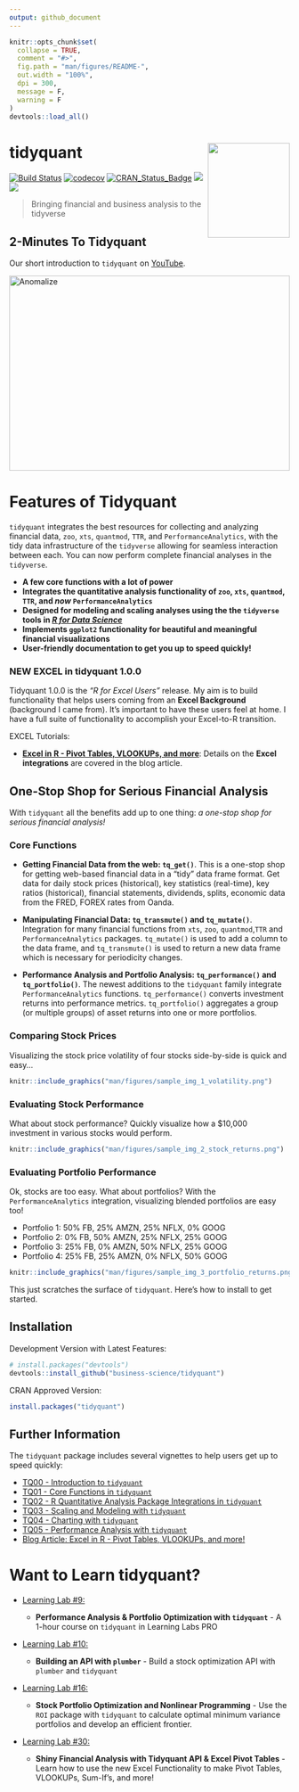 ```yaml
---
output: github_document
---
```


<!-- README.md is generated from README.Rmd. Please edit that file -->

```r
knitr::opts_chunk$set(
  collapse = TRUE,
  comment = "#>",
  fig.path = "man/figures/README-",
  out.width = "100%",
  dpi = 300,
  message = F,
  warning = F
)
devtools::load_all()
```

# tidyquant <img src="man/figures/tidyquant-logo.png" width="147" height="170" align="right" />

[![Build Status](https://travis-ci.org/business-science/tidyquant.svg?branch=master)](https://travis-ci.org/business-science/tidyquant)
[![codecov](https://codecov.io/gh/business-science/tidyquant/branch/master/graph/badge.svg)](https://codecov.io/gh/business-science/tidyquant)
[![CRAN_Status_Badge](http://www.r-pkg.org/badges/version/tidyquant)](https://cran.r-project.org/package=tidyquant)
![](http://cranlogs.r-pkg.org/badges/tidyquant?color=brightgreen)
![](http://cranlogs.r-pkg.org/badges/grand-total/tidyquant?color=brightgreen)

> Bringing financial and business analysis to the tidyverse

## 2-Minutes To Tidyquant

Our short introduction to `tidyquant` on
[YouTube](https://www.youtube.com/embed/woxJZTL2hok).

<a href="https://www.youtube.com/embed/woxJZTL2hok" target="_blank"><img src="http://img.youtube.com/vi/woxJZTL2hok/0.jpg" alt="Anomalize" width="100%" height="350"/></a>




# Features of Tidyquant

`tidyquant` integrates the best resources for collecting and analyzing financial data, `zoo`, `xts`, `quantmod`, `TTR`, and `PerformanceAnalytics`, with the tidy data infrastructure of the `tidyverse` allowing for seamless interaction between each. You can now perform complete financial analyses in the `tidyverse`. 

* __A few core functions with a lot of power__
* __Integrates the quantitative analysis functionality of `zoo`, `xts`, `quantmod`, `TTR`, and _now_ `PerformanceAnalytics`__
* __Designed for modeling and scaling analyses using the the `tidyverse` tools in [_R for Data Science_](https://r4ds.had.co.nz/)__
* __Implements `ggplot2` functionality for beautiful and meaningful financial visualizations__
* __User-friendly documentation to get you up to speed quickly!__




### NEW EXCEL in tidyquant 1.0.0

Tidyquant 1.0.0 is the _"R for Excel Users"_ release. My aim is to build functionality that helps users coming from an __Excel Background__ (background I came from). It's important to have these users feel at home. I have a full suite of functionality to accomplish your Excel-to-R transition. 

EXCEL Tutorials:

 - [__Excel in R - Pivot Tables, VLOOKUPs, and more__](https://www.business-science.io/finance/2020/02/26/r-for-excel-users.html): Details on the __Excel integrations__ are covered in the blog article.




## One-Stop Shop for Serious Financial Analysis

With `tidyquant` all the benefits add up to one thing: _a one-stop shop for serious financial analysis!_


### Core Functions

* __Getting Financial Data from the web: `tq_get()`__. This is a one-stop shop for getting web-based financial data in a "tidy" data frame format. Get data for daily stock prices (historical), key statistics (real-time), key ratios (historical), financial statements, dividends, splits, economic data from the FRED, FOREX rates from Oanda.  

* __Manipulating Financial Data: `tq_transmute()` and `tq_mutate()`__. Integration for many financial functions from `xts`, `zoo`, `quantmod`,`TTR` and `PerformanceAnalytics` packages. `tq_mutate()` is used to add a column to the data frame, and `tq_transmute()` is used to return a new data frame which is necessary for periodicity changes.  

* __Performance Analysis and Portfolio Analysis: `tq_performance()` and `tq_portfolio()`__. The newest additions to the `tidyquant` family integrate `PerformanceAnalytics` functions. `tq_performance()` converts investment returns into performance metrics. `tq_portfolio()` aggregates a group (or multiple groups) of asset returns into one or more portfolios. 

### Comparing Stock Prices

Visualizing the stock price volatility of four stocks side-by-side is quick and easy...

```r
knitr::include_graphics("man/figures/sample_img_1_volatility.png")
```


### Evaluating Stock Performance

What about stock performance? Quickly visualize how a $10,000 investment in various stocks would perform.

```r
knitr::include_graphics("man/figures/sample_img_2_stock_returns.png")
```

### Evaluating Portfolio Performance

Ok, stocks are too easy. What about portfolios? With the `PerformanceAnalytics` integration, visualizing blended portfolios are easy too!

* Portfolio 1: 50% FB, 25% AMZN, 25% NFLX, 0% GOOG
* Portfolio 2: 0% FB, 50% AMZN, 25% NFLX, 25% GOOG
* Portfolio 3: 25% FB, 0% AMZN, 50% NFLX, 25% GOOG
* Portfolio 4: 25% FB, 25% AMZN, 0% NFLX, 50% GOOG

```r
knitr::include_graphics("man/figures/sample_img_3_portfolio_returns.png")
```

This just scratches the surface of `tidyquant`. Here's how to install to get started.

## Installation

Development Version with Latest Features:

``` r
# install.packages("devtools")
devtools::install_github("business-science/tidyquant")
```

CRAN Approved Version: 

```r
install.packages("tidyquant")
```



## Further Information

The `tidyquant` package includes several vignettes to help users get up to speed quickly:

* [TQ00 - Introduction to `tidyquant`](https://business-science.github.io/tidyquant/articles/TQ00-introduction-to-tidyquant.html)
* [TQ01 - Core Functions in `tidyquant`](https://business-science.github.io/tidyquant/articles/TQ01-core-functions-in-tidyquant.html)
* [TQ02 - R Quantitative Analysis Package Integrations in `tidyquant`](https://business-science.github.io/tidyquant/articles/TQ02-quant-integrations-in-tidyquant.html)
* [TQ03 - Scaling and Modeling with `tidyquant`](https://business-science.github.io/tidyquant/articles/TQ03-scaling-and-modeling-with-tidyquant.html)
* [TQ04 - Charting with `tidyquant`](https://business-science.github.io/tidyquant/articles/TQ04-charting-with-tidyquant.html)
* [TQ05 - Performance Analysis with `tidyquant`](https://business-science.github.io/tidyquant/articles/TQ05-performance-analysis-with-tidyquant.html)
* [Blog Article: Excel in R - Pivot Tables, VLOOKUPs, and more!](https://www.business-science.io/finance/2020/02/26/r-for-excel-users.html)



# Want to Learn tidyquant?

- [Learning Lab #9:](https://university.business-science.io/p/learning-labs-pro) 
  
  - __Performance Analysis & Portfolio Optimization with `tidyquant`__ - A 1-hour course on `tidyquant` in Learning Labs PRO

- [Learning Lab #10:](https://university.business-science.io/p/learning-labs-pro) 
  
  - __Building an API with `plumber`__ - Build a stock optimization API with `plumber` and `tidyquant`
  
- [Learning Lab #16:](https://university.business-science.io/p/learning-labs-pro) 
  
  - __Stock Portfolio Optimization and Nonlinear Programming__ - Use the `ROI` package with `tidyquant` to calculate optimal minimum variance portfolios and develop an efficient frontier.  
  
- [Learning Lab #30:](https://university.business-science.io/courses/learning-labs-pro/lectures/14630075)
  - __Shiny Financial Analysis with Tidyquant API & Excel Pivot Tables__ - Learn how to use the new Excel Functionality to make Pivot Tables, VLOOKUPs, Sum-If's, and more!
